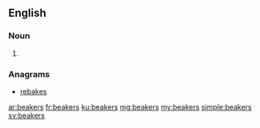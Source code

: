 ==English==

===Noun===
{{head|en|plural}}

# {{plural of|beaker|lang=en}}

===Anagrams===
* [[rebakes#English|rebakes]]

[[ar:beakers]]
[[fr:beakers]]
[[ku:beakers]]
[[mg:beakers]]
[[my:beakers]]
[[simple:beakers]]
[[sv:beakers]]